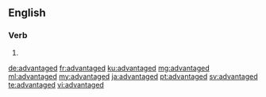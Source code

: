 ==English==

===Verb===
{{head|en|verb form}}

# {{en-past of|advantage}}

[[de:advantaged]]
[[fr:advantaged]]
[[ku:advantaged]]
[[mg:advantaged]]
[[ml:advantaged]]
[[my:advantaged]]
[[ja:advantaged]]
[[pt:advantaged]]
[[sv:advantaged]]
[[te:advantaged]]
[[vi:advantaged]]